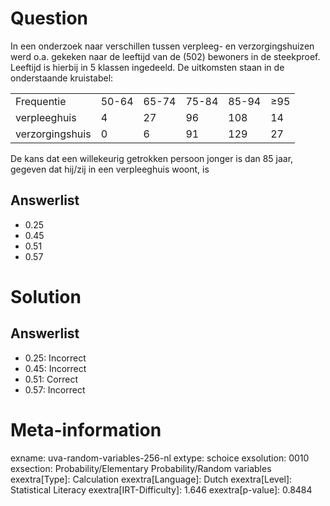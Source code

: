 Question
========

In een onderzoek naar verschillen tussen verpleeg- en verzorgingshuizen
werd o.a. gekeken naar de leeftijd van de (502) bewoners in de
steekproef. Leeftijd is hierbij in 5 klassen ingedeeld. De uitkomsten
staan in de onderstaande kruistabel:

  ----------------- ------- ------- ------- ------- -----
  Frequentie        50-64   65-74   75-84   85-94   ≥95
  verpleeghuis      4       27      96      108     14
  verzorgingshuis   0       6       91      129     27
  ----------------- ------- ------- ------- ------- -----

De kans dat een willekeurig getrokken persoon jonger is dan 85 jaar,
gegeven dat hij/zij in een verpleeghuis woont, is

Answerlist
----------

* 0.25
* 0.45
* 0.51
* 0.57

Solution
========

Answerlist
----------

* 0.25: Incorrect
* 0.45: Incorrect
* 0.51: Correct
* 0.57: Incorrect

Meta-information
================
exname: uva-random-variables-256-nl
extype: schoice
exsolution: 0010
exsection: Probability/Elementary Probability/Random variables
exextra[Type]: Calculation
exextra[Language]: Dutch
exextra[Level]: Statistical Literacy
exextra[IRT-Difficulty]: 1.646
exextra[p-value]: 0.8484
